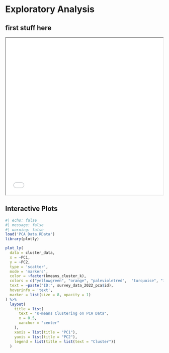 
# Exploratory Analysis

## first stuff here

<iframe width = "500" height = "500" src="plots/plotly_cluster.html"></iframe>

## Interactive Plots

```r
#| echo: false
#| message: false
#| warning: false
load('PCA_Data.RData')
library(plotly)

plot_ly(
  data = cluster_data,
  x = ~PC1,
  y = ~PC2,
  type = 'scatter',
  mode = 'markers',
  color = ~factor(kmeans_cluster_k),
  colors = c("yellowgreen", "orange", "palevioletred",  "turquoise", "indianred4"),
  text = ~paste("ID:", survey_data_2022_pca$id), 
  hoverinfo = 'text',
  marker = list(size = 8, opacity = 1)
) %>%
  layout(
    title = list(
      text = "K-means Clustering on PCA Data",
      x = 0.5,                      
      xanchor = "center"
    ),
    xaxis = list(title = "PC1"),
    yaxis = list(title = "PC2"),
    legend = list(title = list(text = "Cluster"))
  )

```